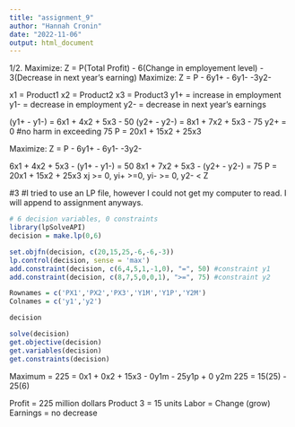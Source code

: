 ```yaml
---
title: "assignment_9"
author: "Hannah Cronin"
date: "2022-11-06"
output: html_document
---
```


1/2.
Maximize: Z = P(Total Profit) - 6(Change in employement level) - 3(Decrease in next year's earning)
Maximize: Z = P - 6y1+ - 6y1- -3y2-

x1 = Product1
x2 = Product2
x3 = Product3
y1+ = increase in employment
y1- = decrease in employment
y2- = decrease in next year's earnings


(y1+ - y1-) = 6x1 + 4x2 + 5x3 - 50
(y2+ - y2-) = 8x1 + 7x2 + 5x3 - 75
y2+ = 0 #no harm in exceeding 75
P = 20x1 + 15x2 + 25x3

Maximize: Z = P - 6y1+ - 6y1- -3y2-

6x1 + 4x2 + 5x3 - (y1+ - y1-) = 50
8x1 + 7x2 + 5x3 - (y2+ - y2-) = 75
P = 20x1 + 15x2 + 25x3
xj >= 0, yi+ >=0, yi- >= 0, y2- < Z


#3 #I tried to use an LP file, however I could not get my computer to read. I will append to assignment anyways.
```r
# 6 decision variables, 0 constraints
library(lpSolveAPI)
decision = make.lp(0,6)
```

```r
set.objfn(decision, c(20,15,25,-6,-6,-3))
lp.control(decision, sense = 'max')
add.constraint(decision, c(6,4,5,1,-1,0), "=", 50) #constraint y1
add.constraint(decision, c(8,7,5,0,0,1), ">=", 75) #constraint y2
```

```r
Rownames = c('PX1','PX2','PX3','Y1M','Y1P','Y2M')
Colnames = c('y1','y2')
```

```r
decision
```

```r
solve(decision)
get.objective(decision)
get.variables(decision)
get.constraints(decision)
```
Maximum = 225 = 0x1 + 0x2 + 15x3 - 0y1m - 25y1p + 0 y2m
225 = 15(25) - 25(6)

Profit = 225 million dollars
Product 3 = 15 units
Labor = Change (grow)
Earnings = no decrease